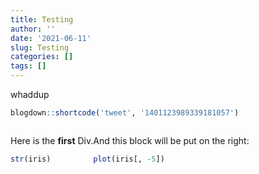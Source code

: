 ```yaml
---
title: Testing
author: ''
date: '2021-06-11'
slug: Testing
categories: []
tags: []
---
```


whaddup

```r
blogdown::shortcode('tweet', '1401123989339181057')
```

:::: {style="display: flex;"}

::: {}
Here is the **first** Div.

```r
str(iris)
```
:::

::: {}
And this block will be put on the right:

```r
plot(iris[, -5])
```
:::

::::
